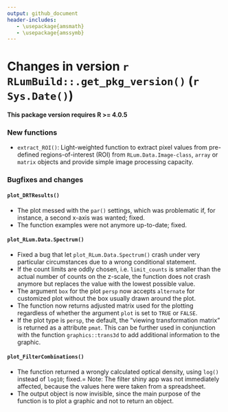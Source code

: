 ```yaml
---
output: github_document
header-includes:
   - \usepackage{amsmath}
   - \usepackage{amssymb}
---
```

<!-- NEWS.md was auto-generated by NEWS.Rmd. Please DO NOT edit by hand!-->

# Changes in version `r RLumBuild::.get_pkg_version()` (`r Sys.Date()`)

**This package version requires R >= 4.0.5**

### New functions
* `extract_ROI()`: Light-weighted function to extract pixel values from pre-defined regions-of-interest (ROI) from `RLum.Data.Image-class`, `array` or `matrix` objects and provide simple image processing capacity. 

### Bugfixes and changes

#### `plot_DRTResults()`
* The plot messed with the `par()` settings, which was problematic if, for instance, a second x-axis 
was wanted; fixed. 
* The function examples were not anymore up-to-date; fixed.

#### `plot_RLum.Data.Spectrum()`
* Fixed a bug that let `plot_RLum.Data.Spectrum()` crash under very particular circumstances 
due to a wrong conditional statement.
* If the count limits are oddly chosen, i.e. `limit_counts` is smaller than the actual 
number of counts on the z-scale, the function does not crash anymore but replaces the value
with the lowest possible value. 
* The argument `box` for the plot `persp` now accepts `alternate` for customized plot without 
the box usually drawn around the plot.
* The function now returns adjusted matrix used for the plotting regardless of whether 
the argument `plot` is set to `TRUE` or `FALSE`.
* If the plot type is `persp`, the default, the "viewing transformation matrix" is returned
as a attribute `pmat`. This can be further used in conjunction with the function `graphics::trans3d`
to add additional information to the graphic.

#### `plot_FilterCombinations()`
* The function returned a wrongly calculated optical density, using `log()` instead of `log10`; fixed.= 
Note: The filter shiny app was not immediately affected, because the values here were taken from a spreadsheet. 
* The output object is now invisible, since the main purpose of the function is to plot a graphic and not to return an object.
